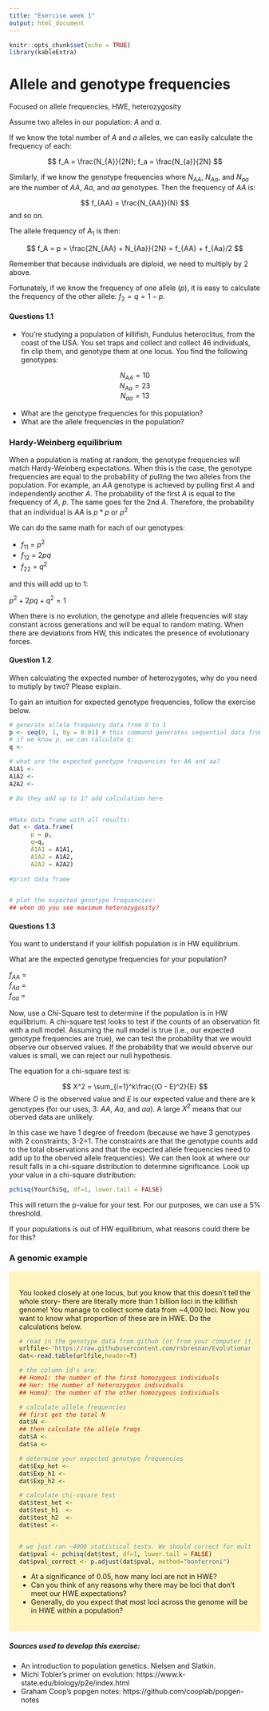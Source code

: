 ```yaml
---
title: "Exercise week 1"
output: html_document
---
```


```r
knitr::opts_chunk$set(echo = TRUE)
library(kableExtra)
```

# Allele and genotype frequencies

Focused on allele frequencies, HWE, heterozygosity

Assume two alleles in our population: $A$ and $a$.

If we know the total number of $A$ and $a$ alleles, we can easily calculate the frequency of each:

$$
f_A = \frac{N_{A}}{2N};     f_a = \frac{N_{a}}{2N} 
$$


Similarly, if we know the genotype frequencies where $N_{AA}$, $N_{Aa}$, and $N_{aa}$ are the number of $AA$, $Aa$, and $aa$ genotypes. Then the frequency of $AA$ is:

$$
f_{AA} = \frac{N_{AA}}{N}
$$
and so on.

The allele frequency of $A_{1}$ is then:

$$
f_A = p = \frac{2N_{AA} + N_{Aa}}{2N} = f_{AA} + f_{Aa}/2
$$

Remember that because individuals are diploid, we need to multiply by 2 above. 

Fortunately, if we know the frequency of one allele ($p$), it is easy to calculate the frequency of the other allele: $f_2 = q = 1 - p$.  

<style>
div.blue { background-color:#FFF3C0; border-radius: 5px; padding: 20px;}
</style>
<div class = "blue">

#### Questions 1.1

- You're studying a population of killifish, Fundulus heteroclitus, from the coast of the USA. You set traps and collect and collect 46 individuals, fin clip them, and genotype them at one locus. You find the following genotypes:

<center>

$N_{AA} = 10$  
$N_{Aa} = 23$  
$N_{aa} = 13$  
</center>

- What are the genotype frequencies for this population? 
- What are the allele frequencies in the population?


</div>


### Hardy-Weinberg equilibrium

When a population is mating at random, the genotype frequencies will match Hardy-Weinberg expectations. When this is the case, the genotype frequencies are equal to the probability of pulling the two alleles from the population. For example, an $AA$ genotype is achieved by pulling first $A$ and independently another $A$. The probability of the first $A$ is equal to the frequency of $A$, $p$. The same goes for the 2nd $A$. Therefore, the probability that an individual is $AA$ is $p*p$ or $p^2$

We can do the same math for each of our genotypes:

- $f_{11}$ = $p^2$ 
- $f_{12}$ = $2pq$
- $f_{22}$ = $q^2$

and this will add up to 1:

$p^2 + 2pq + q^2 = 1$

When there is no evolution, the genotype and allele frequencies will stay constant across generations and will be equal to random mating. When there are deviations from HW, this indicates the presence of evolutionary forces. 

<style>
div.blue { background-color:#FFF3C0; border-radius: 5px; padding: 20px;}
</style>
<div class = "blue">

#### Question 1.2

When calculating the expected number of heterozygotes, why do you need to mutiply by two? Please explain.

To gain an intuition for expected genotype frequencies, follow the exercise below.


```r

# generate allele frequency data from 0 to 1
p <- seq(0, 1, by = 0.01) # this command generates sequential data from 0 to 1 by 0.01 steps.
# if we know p, we can calculate q:
q <- 

# what are the expected genotype frequencies for AA and aa?
A1A1 <- 
A1A2 <- 
A2A2 <- 

# Do they add up to 1? add calculation here


#Make data frame with all results:
dat <- data.frame(
      p = p,
      q=q,
      A1A1 = A1A1,
      A1A2 = A1A2,
      A2A2 = A2A2)
      
#print data frame


# plot the expected genotype frequencies: 
## when do you see maximum heterozygosity?


```

</div>



<style>
div.blue { background-color:#FFF3C0; border-radius: 5px; padding: 20px;}
</style>
<div class = "blue">

#### Questions 1.3

You want to understand if your killfish population is in HW equilibrium. 

What are the expected genotype frequencies for your population?

$f_{AA}$ =  
$f_{Aa}$ =  
$f_{aa}$ =  

Now, use a Chi-Square test to determine if the population is in HW equilibrium. A chi-square test looks to test if the counts of an observation fit with a null model. Assuming the null model is true (i.e., our expected genotype frequencies are true), we can test the probability that we would observe our observed values. If the probability that we would observe our values is small, we can reject our null hypothesis. 

The equation for a chi-square test is:

$$
X^2 =  \sum_{i=1}^k\frac{(O - E)^2}{E}
$$
Where $O$ is the observed value and $E$ is our expected value and there are k genotypes (for our uses, 3: $AA$, $Aa$, and $aa$). A large $X^2$ means that our oberved data are unlikely. 

In this case we have 1 degree of freedom (because we have 3 genotypes with 2 constraints; 3-2=1. The constraints are that the genotype counts add to the total observations and that the expected allele frequencies need to add up to the oberved allele frequencies). We can then look at where our result falls in a chi-square distribution to determine significance.  Look up your value in a chi-square distribution:
```r
pchisq(YourChiSq, df=1, lower.tail = FALSE)
```

This will return the p-value for your test. For our purposes, we can use a 5% threshold.


If your populations is out of HW equilibrium, what reasons could there be for this?

</div>


### A genomic example

<style>
div.blue { background-color:#FFF3C0; border-radius: 5px; padding: 20px;}
</style>
<div class = "blue">

You looked closely at one locus, but you know that this doesn't tell the whole story- there are literally more than 1 billion loci in the killifish genome! You manage to collect some data from ~4,000 loci. Now you want to know what proportion of these are in HWE. Do the calculations below.

```r

# read in the genotype data from github (or from your computer if you cloned the directory):
urlfile<-'https://raw.githubusercontent.com/rsbrennan/EvolutionaryGenomics/master/Exercises/data/Exercise_01.data'
dat<-read.table(urlfile,header=T)

# the column id's are:
## Homo1: the number of the first homozygous individuals
## Her: the number of heterozygous individuals
## Homo2: the number of the other homozygous individuals

# calculate allele frequencies
## first get the total N
dat$N <- 
## then calculate the allele freqs
dat$A <- 
dat$a <- 

# determine your expected genotype frequencies
dat$Exp_het <- 
dat$Exp_h1 <- 
dat$Exp_h2 <- 

# calculate chi-square test
dat$test_het <- 
dat$test_h1  <- 
dat$test_h2  <- 
dat$test <- 


# we just ran ~4000 statistical tests. We should correct for multiple testing. It is most simple to just do a Bonferroni correction. Note that this might not be the approach you'd want to take for your actual dataset. 
dat$pval <- pchisq(dat$test, df=1, lower.tail = FALSE)
dat$pval_correct <- p.adjust(dat$pval, method="bonferroni")

```

- At a significance of 0.05, how many loci are not in HWE?
- Can you think of any reasons why there may be loci that don't meet our HWE expectations?
- Generally, do you expect that most loci across the genome will be in HWE within a population?

</div>

##### Sources used to develop this exercise:

- An introduction to population genetics. Nielsen and Slatkin.
- Michi Tobler's primer on evolution: https://www.k-state.edu/biology/p2e/index.html
- Graham Coop's popgen notes: https://github.com/cooplab/popgen-notes





